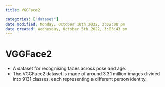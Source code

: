```yaml
---
title: VGGFace2

categories: ['dataset']
date modified: Monday, October 10th 2022, 2:02:08 pm
date created: Wednesday, October 5th 2022, 3:03:43 pm
---
```


# VGGFace2
- A dataset for recognising faces across pose and age.
- The VGGFace2 dataset is made of around 3.31 million images divided into 9131 classes, each representing a different person identity.



